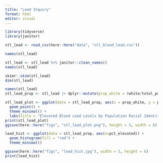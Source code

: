 ```yaml
---
title: "Lead Inquiry"
format: html
editor: visual
---
```

```r
library(tidyverse)
library(janitor)

stl_lead <- read_csv(here::here("data", "stl_blood_lead.csv"))

names(stl_lead)

stl_lead <- stl_lead %>% janitor::clean_names()
names(stl_lead)

skimr::skim(stl_lead)
dim(stl_lead)

```
```r
names(stl_lead)
stl_lead_prop <- stl_lead |> dplyr::mutate(prop_white = (white/total_pop)*100)
```

```r
stl_lead_plot <- ggplot(data = stl_lead_prop, aes(x = prop_white, y = pct_elevated, color = poverty_tot_moe)) +
  geom_point() +
  theme_minimal() +
  labs(title = "Elevated Blood Lead Levels by Population Racial Identity Makeup", x = "Proportion of Population that Identifies as White (%)", y = "Proportion of Population with Elevated Lead Levels in Blood (%)")
print(stl_lead_plot)
ggsave(here::here("figs", "stl_lead_plot.png"), height = 5, width = 6)
```

```r
lead_hist <- ggplot(data = stl_lead_prop, aes(x=pct_elevated)) +
  geom_histogram(fill = "red") +
  theme_minimal()

ggsave(here::here("figs", "lead_hist.jpg"), width = 5, height = 6)
print(lead_hist)
```

